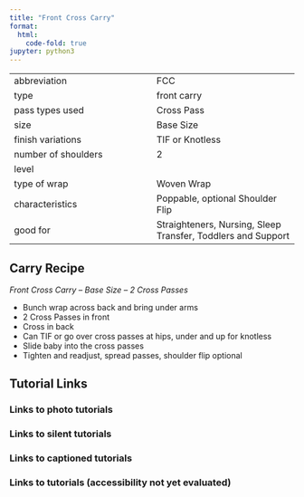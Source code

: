 ```yaml
---
title: "Front Cross Carry"
format:
  html:
    code-fold: true
jupyter: python3
---
```


| | 
|---|---
|abbreviation	|FCC
|type	|front carry
|pass types used	|Cross Pass
|size	|Base Size
|finish variations |TIF or Knotless	
|number of shoulders	|2
|level	|
|type of wrap	|Woven Wrap
|characteristics	|Poppable, optional Shoulder Flip
|good for	|Straighteners, Nursing, Sleep Transfer, Toddlers and Support

## Carry Recipe
_Front Cross Carry – Base Size – 2 Cross Passes_

- Bunch wrap across back and bring under arms
- 2 Cross Passes in front
- Cross in back
- Can TIF or go over cross passes at hips, under and up for knotless
- Slide baby into the cross passes
- Tighten and readjust, spread passes, shoulder flip optional

## Tutorial Links
### Links to photo tutorials
### Links to silent tutorials
### Links to captioned tutorials
### Links to tutorials (accessibility not yet evaluated)
